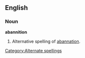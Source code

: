 ==English==

===Noun===
'''abannition'''
# Alternative spelling of [[abannation]].

[[Category:Alternate spellings]]